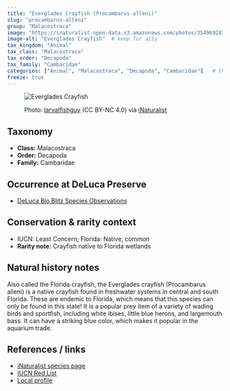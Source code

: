 ---
title: "Everglades Crayfish (Procambarus alleni)"
slug: "procambarus-alleni"
group: "Malacostraca"
image: "https://inaturalist-open-data.s3.amazonaws.com/photos/354969283/medium.jpg"        # keep for thumbnails
image-alt: "Everglades Crayfish"  # keep for a11y
tax_kingdom: "Animal"
tax_class: "Malacostraca"
tax_order: "Decapoda"
tax_family: "Cambaridae"
categories: ["Animal", "Malacostraca", "Decapoda", "Cambaridae"]   # these drive the chips + filtering
freeze: true
---

<figure class="species-figure">

<img src="https://inaturalist-open-data.s3.amazonaws.com/photos/354969283/medium.jpg" alt="Everglades Crayfish" class="species-photo"/>

<figcaption class="photo-credit">

Photo: <a href="https://www.inaturalist.org/people/larvalfishguy">larvalfishguy</a> (CC BY-NC 4.0) via <a href="https://www.inaturalist.org/observations/201118908">iNaturalist</a>

</figcaption>

</figure>

## Taxonomy

-   **Class:** Malacostraca
-   **Order:** Decapoda
-   **Family:** Cambaridae

## Occurrence at DeLuca Preserve

-   [DeLuca Bio Blitz Species Observations](https://www.inaturalist.org/observations?project_id=191727&subview=table&taxon_id=110407)

## Conservation & rarity context

-   IUCN: Least Concern; Florida: Native, common
-   **Rarity note:** Crayfish native to Florida wetlands

## Natural history notes

Also called the Florida crayfish, the Everglades crayfish (Procambarus alleni) is a native crayfish found in freshwater systems in central and south Florida. These are endemic to Florida, which means that this species can only be found in this state! It is a popular prey item of a variety of wading birds and sportfish, including white ibises, little blue herons, and largemouth bass. It can have a striking blue color, which makes it popular in the aquarium trade.

## References / links

-   [iNaturalist species page](https://www.inaturalist.org/taxa/110407-Procambarus-alleni)
-   [IUCN Red List](https://www.iucnredlist.org/species/153828/4550642)
-   [Local profile](https://nas.er.usgs.gov/queries/FactSheet.aspx?SpeciesID=2812)
